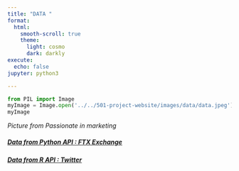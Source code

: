 ```yaml
---
title: "DATA "
format: 
  html:
    smooth-scroll: true
    theme: 
      light: cosmo
      dark: darkly 
execute:
  echo: false
jupyter: python3

---
```


```python
from PIL import Image
myImage = Image.open('../../501-project-website/images/data/data.jpeg')
myImage
```
*Picture from Passionate in marketing*

#####  [Data from Python API : FTX Exchange](https://github.com/anly501/anly-501-project-T1an-T1an/tree/main/data/00-raw-data)

##### [Data from R API : Twitter](https://github.com/anly501/anly-501-project-T1an-T1an/tree/main/data/00-raw-data)